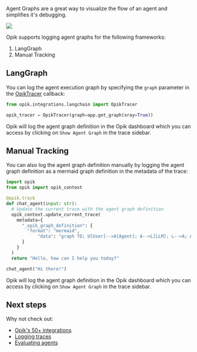 Agent Graphs are a great way to visualize the flow of an agent and simplifies it's debugging.

<Frame>
  <img src="/img/tracing/agent_definition.png" />
</Frame>

Opik supports logging agent graphs for the following frameworks:

1. LangGraph
2. Manual Tracking

## LangGraph

You can log the agent execution graph by specifying the `graph` parameter in the
[OpikTracer](https://www.comet.com/docs/opik/python-sdk-reference/integrations/langchain/OpikTracer.html) callback:

```python
from opik.integrations.langchain import OpikTracer

opik_tracer = OpikTracer(graph=app.get_graph(xray=True))
```

Opik will log the agent graph definition in the Opik dashboard which you can access by clicking on
`Show Agent Graph` in the trace sidebar.

## Manual Tracking

You can also log the agent graph definition manually by logging the agent graph definition as a
mermaid graph definition in the metadata of the trace:

```python
import opik
from opik import opik_context

@opik.track
def chat_agent(input: str):
  # Update the current trace with the agent graph definition
  opik_context.update_current_trace(
    metadata={
      "_opik_graph_definition": {
        "format": "mermaid",
            "data": "graph TD; U[User]-->A[Agent]; A-->L[LLM]; L-->A; A-->R[Answer];"
      }
    }
  )
  return "Hello, how can I help you today?"

chat_agent("Hi there!")
```

Opik will log the agent graph definition in the Opik dashboard which you can access by clicking on
`Show Agent Graph` in the trace sidebar.

## Next steps

Why not check out:

- [Opik's 50+ integrations](/integrations/overview)
- [Logging traces](/tracing/log_traces)
- [Evaluating agents](/evaluation/evaluate_agents)
